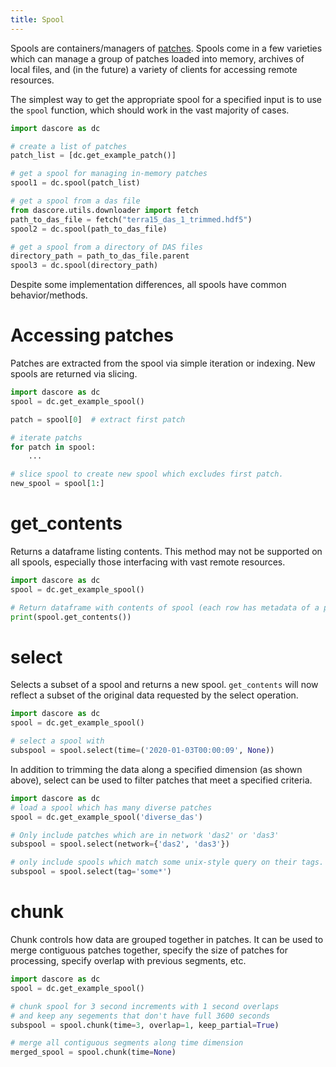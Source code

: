 ```yaml
---
title: Spool
---
```


Spools are containers/managers of [patches](patch.qmd). Spools come in a few varieties which
can manage a group of patches loaded into memory, archives of local files,
and (in the future) a variety of clients for accessing remote resources.

The simplest way to get the appropriate spool for a specified input is to use
the `spool` function, which should work in the vast majority of cases.


```python
import dascore as dc

# create a list of patches
patch_list = [dc.get_example_patch()]

# get a spool for managing in-memory patches
spool1 = dc.spool(patch_list)

# get a spool from a das file
from dascore.utils.downloader import fetch
path_to_das_file = fetch("terra15_das_1_trimmed.hdf5")
spool2 = dc.spool(path_to_das_file)

# get a spool from a directory of DAS files
directory_path = path_to_das_file.parent
spool3 = dc.spool(directory_path)
```

Despite some implementation differences, all spools have common behavior/methods.

# Accessing patches

Patches are extracted from the spool via simple iteration or indexing. New
spools are returned via slicing.

```python
import dascore as dc
spool = dc.get_example_spool()

patch = spool[0]  # extract first patch

# iterate patchs
for patch in spool:
    ...

# slice spool to create new spool which excludes first patch.
new_spool = spool[1:]
```


# get_contents

Returns a dataframe listing contents. This method may not be supported on all
spools, especially those interfacing with vast remote resources.

```python
import dascore as dc
spool = dc.get_example_spool()

# Return dataframe with contents of spool (each row has metadata of a patch)
print(spool.get_contents())
```

# select

Selects a subset of a spool and returns a new spool. `get_contents` will now
reflect a subset of the original data requested by the select operation.

```python
import dascore as dc
spool = dc.get_example_spool()

# select a spool with
subspool = spool.select(time=('2020-01-03T00:00:09', None))
```

In addition to trimming the data along a specified dimension (as shown above),
select can be used to filter patches that meet a specified criteria.


```python
import dascore as dc
# load a spool which has many diverse patches
spool = dc.get_example_spool('diverse_das')

# Only include patches which are in network 'das2' or 'das3'
subspool = spool.select(network={'das2', 'das3'})

# only include spools which match some unix-style query on their tags.
subspool = spool.select(tag='some*')
```

# chunk

Chunk controls how data are grouped together in patches. It can be used to
merge contiguous patches together, specify the size of patches for processing,
specify overlap with previous segments, etc.

```python
import dascore as dc
spool = dc.get_example_spool()

# chunk spool for 3 second increments with 1 second overlaps
# and keep any segements that don't have full 3600 seconds
subspool = spool.chunk(time=3, overlap=1, keep_partial=True)

# merge all contiguous segments along time dimension
merged_spool = spool.chunk(time=None)
```
